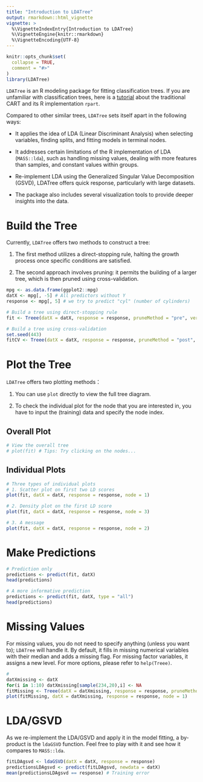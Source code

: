 ```yaml
---
title: "Introduction to LDATree"
output: rmarkdown::html_vignette
vignette: >
  %\VignetteIndexEntry{Introduction to LDATree}
  %\VignetteEngine{knitr::rmarkdown}
  %\VignetteEncoding{UTF-8}
---
```


```r
knitr::opts_chunk$set(
  collapse = TRUE,
  comment = "#>"
)
library(LDATree)
```

`LDATree` is an R modeling package for fitting classification trees. If you are unfamiliar with classification trees, here is a [tutorial](http://www.sthda.com/english/articles/35-statistical-machine-learning-essentials/141-cart-model-decision-tree-essentials/) about the traditional CART and its R implementation `rpart`.

Compared to other similar trees, `LDATree` sets itself apart in the following ways:

* It applies the idea of LDA (Linear Discriminant Analysis) when selecting variables, finding splits, and fitting models in terminal nodes.

* It addresses certain limitations of the R implementation of LDA (`MASS::lda`), such as handling missing values, dealing with more features than samples, and constant values within groups.

* Re-implement LDA using the Generalized Singular Value Decomposition (GSVD), LDATree offers quick response, particularly with large datasets.

* The package also includes several visualization tools to provide deeper insights into the data.

# Build the Tree

Currently, `LDATree` offers two methods to construct a tree:

1. The first method utilizes a direct-stopping rule, halting the growth process once specific conditions are satisfied.

1. The second approach involves pruning: it permits the building of a larger tree, which is then pruned using cross-validation.

```r
mpg <- as.data.frame(ggplot2::mpg)
datX <- mpg[, -5] # All predictors without Y
response <- mpg[, 5] # we try to predict "cyl" (number of cylinders)

# Build a tree using direct-stopping rule
fit <- Treee(datX = datX, response = response, pruneMethod = "pre", verbose = FALSE)

# Build a tree using cross-validation
set.seed(443)
fitCV <- Treee(datX = datX, response = response, pruneMethod = "post", verbose = FALSE)
```

# Plot the Tree

`LDATree` offers two plotting methods：

1. You can use `plot` directly to view the full tree diagram.

1. To check the individual plot for the node that you are interested in, you have to input the (training) data and specify the node index.

## Overall Plot

```r
# View the overall tree
# plot(fit) # Tips: Try clicking on the nodes...
```

## Individual Plots

```r
# Three types of individual plots
# 1. Scatter plot on first two LD scores
plot(fit, datX = datX, response = response, node = 1)

# 2. Density plot on the first LD score
plot(fit, datX = datX, response = response, node = 3)

# 3. A message
plot(fit, datX = datX, response = response, node = 2)
```

# Make Predictions

```r
# Prediction only
predictions <- predict(fit, datX)
head(predictions)
```

```r
# A more informative prediction
predictions <- predict(fit, datX, type = "all")
head(predictions)
```

# Missing Values

For missing values, you do not need to specify anything (unless you want to); `LDATree` will handle it. By default, it fills in missing numerical variables with their median and adds a missing flag. For missing factor variables, it assigns a new level. For more options, please refer to `help(Treee)`.

```r
# 
datXmissing <- datX
for(i in 1:10) datXmissing[sample(234,20),i] <- NA
fitMissing <- Treee(datX = datXmissing, response = response, pruneMethod = "post", verbose = FALSE)
plot(fitMissing, datX = datXmissing, response = response, node = 1)
```

# LDA/GSVD

As we re-implement the LDA/GSVD and apply it in the model fitting, a by-product is the `ldaGSVD` function. Feel free to play with it and see how it compares to `MASS::lda`.

```r
fitLDAgsvd <- ldaGSVD(datX = datX, response = response)
predictionsLDAgsvd <- predict(fitLDAgsvd, newdata = datX)
mean(predictionsLDAgsvd == response) # Training error
```


